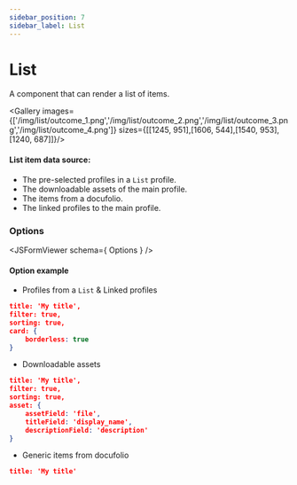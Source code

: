 ```yaml
---
sidebar_position: 7
sidebar_label: List
---
```



# List

A component that can render a list of items.

<Gallery images={['/img/list/outcome_1.png','/img/list/outcome_2.png','/img/list/outcome_3.png','/img/list/outcome_4.png']} sizes={[[1245, 951],[1606, 544],[1540, 953],[1240, 687]]}/>

#### List item data source: 
- The pre-selected profiles in a `List` profile.
- The downloadable assets of the main profile.
- The items from a docufolio.
- The linked profiles to the main profile.

### Options
<JSFormViewer schema={ Options } />

#### Option example
- Profiles from a `List` & Linked profiles
```json
title: 'My title',
filter: true,
sorting: true,
card: { 
    borderless: true 
}
```
- Downloadable assets
```json
title: 'My title',
filter: true,
sorting: true,
asset: {
    assetField: 'file',
    titleField: 'display_name',
    descriptionField: 'description'
}
```
- Generic items from docufolio
```json
title: 'My title'
```